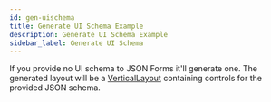 ```yaml
---
id: gen-uischema
title: Generate UI Schema Example
description: Generate UI Schema Example
sidebar_label: Generate UI Schema
---
```



If you provide no UI schema to JSON Forms it'll generate one.
The generated layout will be a [VerticalLayout](/docs/uischema/layouts#vertical-layout) containing controls for the provided JSON schema.

<InferUISchema />

